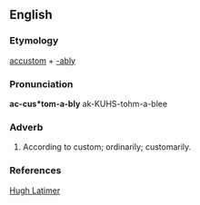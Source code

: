 ==English==

===Etymology===
[[accustom]] + [[-ably]]

===Pronunciation===
'''ac-cus*tom-a-bly'''
ak-KUHS-tohm-a-blee

===Adverb===
{{infl|en|adverb}}
# According to custom; ordinarily; customarily.
===References===
[[w:Hugh Latimer|Hugh Latimer]]